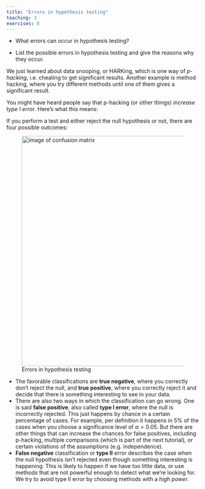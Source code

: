 ```yaml
---
title: "Errors in hypothesis testing"
teaching: 3
exercises: 0
---
```


:::::::::::::::::::::::::::::::::::::: questions 

- What errors can occur in hypothesis testing?

::::::::::::::::::::::::::::::::::::::::::::::::

::::::::::::::::::::::::::::::::::::: objectives

- List the possible errors in hypothesis testing and give the reasons why they occur.

::::::::::::::::::::::::::::::::::::::::::::::::
 


We just learned about data snooping, or HARKing, which is one way of *p-hacking*, i.e. cheating to get significant results. Another example is method hacking, where you try different methods until one of them gives a significant result.  

You might have heard people say that p-hacking (or other things) *increase type I error*. Here's what this means:  

If you perform a test and either reject the null hypothesis or not, there are four possible outcomes:  


![Errors in hypothesis testing](fig/04-errors_hypothesis_testing.png){width="600px" alt="image of confusion matrix"}

- The favorable classifications are **true negative**, where you correctly don't reject the null, and **true positive**, where you correctly reject it and decide that there is something interesting to see in your data.  
- There are also two ways in which the classification can go wrong. One is said **false positive**, also called **type I error**, where the null is incorrectly rejected. This just happens by chance in a certain percentage of cases. For example, per definition it happens in 5% of the cases when you choose a significance level of $\alpha=0.05$. But there are other things that can increase the chances for false positives, including p-hacking, multiple comparisons (which is part of the next tutorial), or certain violations of the assumptions (e.g. independence).  
- **False negative** classification or **type II** error describes the case when the null hypothesis isn't rejected even though something interesting is happening. This is likely to happen if we have too little data, or use methods that are not powerful enough to detect what we're looking for. We try to avoid type II error by choosing methods with a *high power*.  